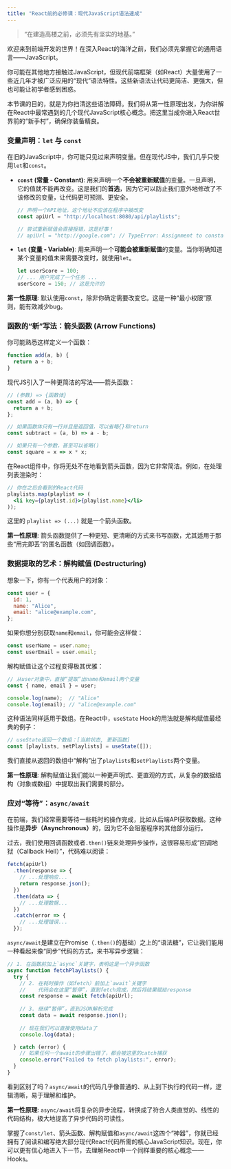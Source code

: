 ```yaml
---
title: "React前的必修课：现代JavaScript语法速成"
---
```


> “在建造高楼之前，必须先有坚实的地基。”

欢迎来到前端开发的世界！在深入React的海洋之前，我们必须先掌握它的通用语言——JavaScript。

你可能在其他地方接触过JavaScript，但现代前端框架（如React）大量使用了一些近几年才被广泛应用的“现代”语法特性。这些新语法让代码更简洁、更强大，但也可能让初学者感到困惑。

本节课的目的，就是为你扫清这些语法障碍。我们将从第一性原理出发，为你讲解在React中最常遇到的几个现代JavaScript核心概念。把这里当成你进入React世界前的“新手村”，确保你装备精良。

### 变量声明：`let` 与 `const`

在旧的JavaScript中，你可能只见过来声明变量。但在现代JS中，我们几乎只使用`let`和`const`。

*   **`const` (常量 - Constant)**: 用来声明一个**不会被重新赋值**的变量。一旦声明，它的值就不能再改变。这是我们的**首选**，因为它可以防止我们意外地修改了不该修改的变量，让代码更可预测、更安全。

    ```javascript
    // 声明一个API地址，这个地址不应该在程序中被改变
    const apiUrl = "http://localhost:8080/api/playlists";
    
    // 尝试重新赋值会直接报错，这是好事！
    // apiUrl = "http://google.com"; // TypeError: Assignment to constant variable.
    ```

*   **`let` (变量 - Variable)**: 用来声明一个**可能会被重新赋值**的变量。当你明确知道某个变量的值未来需要改变时，就使用`let`。

    ```javascript
    let userScore = 100;
    // ... 用户完成了一个任务 ...
    userScore = 150; // 这是允许的
    ```

**第一性原理**: 默认使用`const`，除非你确定需要改变它。这是一种“最小权限”原则，能有效减少bug。

### 函数的“新”写法：箭头函数 (Arrow Functions)

你可能熟悉这样定义一个函数：

```javascript
function add(a, b) {
  return a + b;
}
```

现代JS引入了一种更简洁的写法——箭头函数：

```javascript
// (参数) => {函数体}
const add = (a, b) => {
  return a + b;
};

// 如果函数体只有一行并且是返回值，可以省略{}和return
const subtract = (a, b) => a - b;

// 如果只有一个参数，甚至可以省略()
const square = x => x * x;
```

在React组件中，你将无处不在地看到箭头函数，因为它非常简洁。例如，在处理列表渲染时：

```jsx
// 你在之后会看到的React代码
playlists.map(playlist => (
  <li key={playlist.id}>{playlist.name}</li>
));
```
这里的 `playlist => (...)` 就是一个箭头函数。

**第一性原理**: 箭头函数提供了一种更短、更清晰的方式来书写函数，尤其适用于那些“用完即丢”的匿名函数（如回调函数）。

### 数据提取的艺术：解构赋值 (Destructuring)

想象一下，你有一个代表用户的对象：

```javascript
const user = {
  id: 1,
  name: "Alice",
  email: "alice@example.com",
};
```
如果你想分别获取`name`和`email`，你可能会这样做：
```javascript
const userName = user.name;
const userEmail = user.email;
```
解构赋值让这个过程变得极其优雅：

```javascript
// 从user对象中，直接“提取”出name和email两个变量
const { name, email } = user;

console.log(name);  // "Alice"
console.log(email); // "alice@example.com"
```
这种语法同样适用于数组。在React中，`useState` Hook的用法就是解构赋值最经典的例子：

```jsx
// useState返回一个数组：[当前状态, 更新函数]
const [playlists, setPlaylists] = useState([]);
```
我们直接从返回的数组中“解构”出了`playlists`和`setPlaylists`两个变量。

**第一性原理**: 解构赋值让我们能以一种更声明式、更直观的方式，从复杂的数据结构（对象或数组）中提取出我们需要的部分。

### 应对“等待”：`async/await`

在前端，我们经常需要等待一些耗时的操作完成，比如从后端API获取数据。这种操作是**异步（Asynchronous）**的，因为它不会阻塞程序的其他部分运行。

过去，我们使用回调函数或者`.then()`链来处理异步操作，这很容易形成“回调地狱（Callback Hell）”，代码难以阅读：

```javascript
fetch(apiUrl)
  .then(response => {
    // ...处理响应...
    return response.json();
  })
  .then(data => {
    // ...处理数据...
  })
  .catch(error => {
    // ...处理错误...
  });
```

`async/await`是建立在Promise（`.then()`的基础）之上的“语法糖”，它让我们能用一种看起来像“同步”代码的方式，来书写异步逻辑：

```javascript
// 1. 在函数前加上`async`关键字，表明这是一个异步函数
async function fetchPlaylists() {
  try {
    // 2. 在耗时操作（如fetch）前加上`await`关键字
    //    代码会在这里“暂停”，直到fetch完成，然后将结果赋给response
    const response = await fetch(apiUrl);
    
    // 3. 继续“暂停”，直到JSON解析完成
    const data = await response.json();
    
    // 现在我们可以直接使用data了
    console.log(data);

  } catch (error) {
    // 如果任何一个await的步骤出错了，都会被这里的catch捕获
    console.error("Failed to fetch playlists:", error);
  }
}
```

看到区别了吗？`async/await`的代码几乎像普通的、从上到下执行的代码一样，逻辑清晰，易于理解和维护。

**第一性原理**: `async/await`将复杂的异步流程，转换成了符合人类直觉的、线性的代码结构，极大地提高了异步代码的可读性。



掌握了`const/let`、箭头函数、解构赋值和`async/await`这四个“神器”，你就已经拥有了阅读和编写绝大部分现代React代码所需的核心JavaScript知识。现在，你可以更有信心地进入下一节，去理解React中一个同样重要的核心概念——Hooks。 